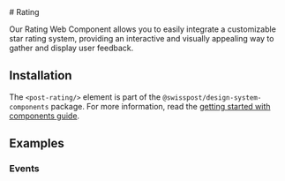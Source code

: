 
<Meta of={RatingStories} />

<div className="docs-title">
  # Rating

  <link-design of={JSON.stringify(RatingStories)}></link-design>
</div>

<p className="lead">Our Rating Web Component allows you to easily integrate
a customizable star rating system, providing an
interactive and visually appealing way to gather and display user feedback.</p>

<Canvas of={RatingStories.Default} sourceState='shown'/>
<Controls of={RatingStories.Default} />

## Installation

The `<post-rating/>` element is part of the `@swisspost/design-system-components` package.
For more information, read the <a href="/?path=/docs/edfb619b-fda1-4570-bf25-20830303d483--docs">getting started with components guide</a>.

## Examples

### Events

<Source code={SampleEvents} language="ts" />



